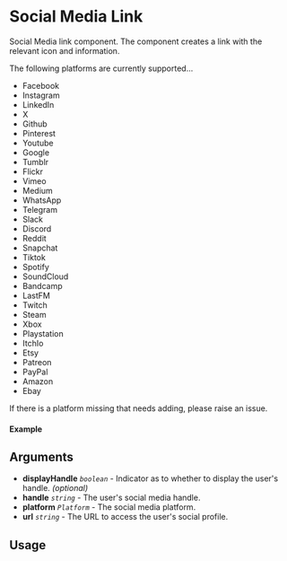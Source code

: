 
<Meta of={SocialMediaLink} title="SocialMediaLink" />

# Social Media Link

Social Media link component. The component creates a link with the relevant icon and information.

The following platforms are currently supported...
* Facebook
* Instagram
* LinkedIn
* X
* Github
* Pinterest
* Youtube
* Google
* Tumblr
* Flickr
* Vimeo
* Medium
* WhatsApp
* Telegram
* Slack
* Discord
* Reddit
* Snapchat
* Tiktok
* Spotify
* SoundCloud
* Bandcamp
* LastFM
* Twitch
* Steam
* Xbox
* Playstation
* ItchIo
* Etsy
* Patreon
* PayPal
* Amazon
* Ebay

If there is a platform missing that needs adding, please raise an issue.

#### Example

<Canvas of={SocialMediaLink.Default} />

## Arguments

- **displayHandle** _`boolean`_ - Indicator as to whether to display the user's handle. _(optional)_
- **handle** _`string`_ - The user's social media handle.
- **platform** _`Platform`_ - The social media platform.
- **url** _`string`_ - The URL to access the user's social profile.

## Usage

```ts
import { SocialMediaLinks, SocialMediaPlatform } from "@nick8green/components";

const Example = () => {
  return (
      <SocialMediaLinks
        handle: "My Facebook",
        platform: SocialMediaPlatform.Facebook,
        url: "https://www.facebook.com/",
      />
  );
};

export default Example;
```
